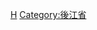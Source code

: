 {{Navbox
|bodyclass=hlist

|state      = autocollapse<!--autocollapse、uncollapsed、collapsed、plain、off-->
|name       = 后江省行政区划
|title      = [[越南]][[後江省|后江省]]行政区划
|image      = [[file:Flag of Vietnam.svg|border|50px|越南国旗]]
|above      =
|abovestyle = 
|listclass  = hlist

|group1 = [[省辖市]]（2）
| list1 =
*[[渭清市]]
*[[我𠤩市]]
|group2 = [[市社]]（1）
| list2 =
*[[隆美市社]]
|group3 = [[县]]（5）
| list3 =
*[[周城县 (后江省)|周城县]]
*[[周城A縣]]
*[[隆美县]]
*[[凤合县]]
*[[渭水县]]
|belowstyle = text-align: left;
|below      = 参阅：[[越南县级以上行政区列表]]
}}<noinclude>
[[Category:越南二级行政区模板|H]]
[[Category:後江省]]
</noinclude>